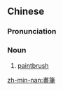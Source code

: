 {{also|画笔}}
==Chinese==
{{zh-forms|s=画笔}}

===Pronunciation===
{{zh-pron
|m=huàbǐ
|c=waa2 bat1
|mn=ōe-pit
|cat=n
}}

===Noun===
{{zh-noun}}

# [[paintbrush]]

[[zh-min-nan:畫筆]]